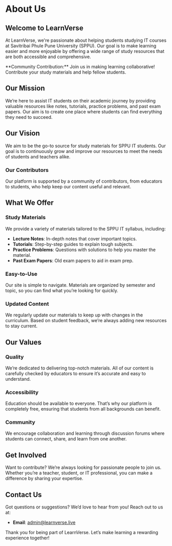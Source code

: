 
# About Us

## Welcome to LearnVerse

At LearnVerse, we're passionate about helping students studying IT courses at Savitribai Phule Pune University (SPPU). Our goal is to make learning easier and more enjoyable by offering a wide range of study resources that are both accessible and comprehensive.

<Callout emoji="🤝" type="default">
  **Community Contribution:** Join us in making learning collaborative!
  Contribute your study materials and help fellow students.
</Callout>

## Our Mission

We’re here to assist IT students on their academic journey by providing valuable resources like notes, tutorials, practice problems, and past exam papers. Our aim is to create one place where students can find everything they need to succeed.

## Our Vision

We aim to be the go-to source for study materials for SPPU IT students. Our goal is to continuously grow and improve our resources to meet the needs of students and teachers alike.

### Our Contributors

Our platform is supported by a community of contributors, from educators to students, who help keep our content useful and relevant.

## What We Offer

### Study Materials

We provide a variety of materials tailored to the SPPU IT syllabus, including:

- **Lecture Notes**: In-depth notes that cover important topics.
- **Tutorials**: Step-by-step guides to explain tough subjects.
- **Practice Problems**: Questions with solutions to help you master the material.
- **Past Exam Papers**: Old exam papers to aid in exam prep.

### Easy-to-Use

Our site is simple to navigate. Materials are organized by semester and topic, so you can find what you’re looking for quickly.

### Updated Content

We regularly update our materials to keep up with changes in the curriculum. Based on student feedback, we’re always adding new resources to stay current.

## Our Values

### Quality

We’re dedicated to delivering top-notch materials. All of our content is carefully checked by educators to ensure it’s accurate and easy to understand.

### Accessibility

Education should be available to everyone. That’s why our platform is completely free, ensuring that students from all backgrounds can benefit.

### Community

We encourage collaboration and learning through discussion forums where students can connect, share, and learn from one another.

## Get Involved

Want to contribute? We’re always looking for passionate people to join us. Whether you’re a teacher, student, or IT professional, you can make a difference by sharing your expertise.

## Contact Us

Got questions or suggestions? We’d love to hear from you! Reach out to us at:

- **Email**: [admin@learnverse.live](mailto:admin@learnverse.live)

Thank you for being part of LearnVerse. Let’s make learning a rewarding experience together!
